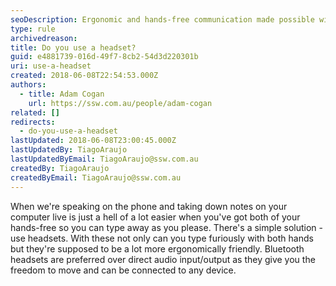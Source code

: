 ```yaml
---
seoDescription: Ergonomic and hands-free communication made possible with Bluetooth headsets.
type: rule
archivedreason:
title: Do you use a headset?
guid: e4881739-016d-49f7-8cb2-54d3d220301b
uri: use-a-headset
created: 2018-06-08T22:54:53.000Z
authors:
  - title: Adam Cogan
    url: https://ssw.com.au/people/adam-cogan
related: []
redirects:
  - do-you-use-a-headset
lastUpdated: 2018-06-08T23:00:45.000Z
lastUpdatedBy: TiagoAraujo
lastUpdatedByEmail: TiagoAraujo@ssw.com.au
createdBy: TiagoAraujo
createdByEmail: TiagoAraujo@ssw.com.au
---
```


When we're speaking on the phone and taking down notes on your computer live is just a hell of a lot easier when you've got both of your hands-free so you can type away as you please. There's a simple solution - use headsets. With these not only can you type furiously with both hands but they're supposed to be a lot more ergonomically friendly.
Bluetooth headsets are preferred over direct audio input/output as they give you the freedom to move and can be connected to any device.
